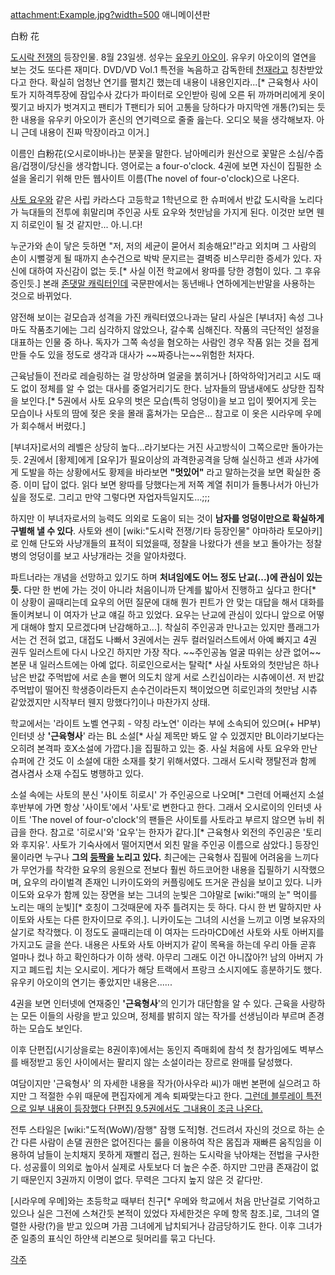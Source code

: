 attachment:Example.jpg?width=500
애니메이션판

白粉 花

[[도시락 전쟁]]의 등장인물. 8월 23일생. 성우는 [[유우키 아오이]].  유우키 아오이의 열연을 보는 것도 또다른 재미다. DVD/VD Vol.1 특전을 녹음하고 감독한테 [[천재]]라고 칭찬받았다고 한다. 확실히 엄청난 연기를 펼치긴 했는데 내용이 내용인지라...[* 근육형사 사이토가 지하격투장에 잠입수사 갔다가 파이터로 오인받아 링에 오른 뒤 까까머리에게 옷이 찢기고 바지가 벗겨지고 팬티가 T팬티가 되어 고통을 당하다가 마지막엔 개통(?)되는 듯한 내용을 유우키 아오이가 혼신의 연기력으로 줄줄 읊는다. 오디오 북을 생각해보자. 아니 근데 내용이 진짜 막장이라고 이거.]

이름인 白粉花(오시로이바나)는 분꽃을 말한다. 남아메리카 원산으로 꽃말은 소심/수줍음/겁쟁이/당신을 생각합니다. 영어로는 a four-o'clock. 4권에 보면 자신이 집필한 소설을 올리기 위해 만든 웹사이트 이름(The novel of four-o'clock)으로 나온다.  

[[사토 요우]]와 같은 사립 카라스다 고등학교 1학년으로 한 슈퍼에서 반값 도시락을 노리다가 늑대들의 전투에 휘말리며 주인공 사토 요우와 첫만남을 가지게 된다. 이것만 보면 웬지 히로인이 될 것 같지만... 아.니.다!

누군가와 손이 닿은 듯하면 "저, 저의 세균이 묻어서 죄송해요!"라고 외치며 그 사람의 손이 시뻘겋게 될 때까지 손수건으로 박박 문지르는 결벽증 비스무리한 증세가 있다. 자신에 대하여 자신감이 없는 듯.[* 사실 이전 학교에서 왕따를 당한 경험이 있다. 그 후유증인듯.] 본래 [[존댓말 캐릭터]]인데 국문판에서는 동년배나 연하에게는반말을 사용하는 것으로 바뀌었다.

얌전해 보이는 겉모습과 성격을 가진 캐릭터였으나과는 달리 사실은 [부녀자] 속성 그나마도 작품초기에는 그리 심각하지 않았으나, 갈수록 심해진다. 작품의 극단적인 설정을 대표하는 인물 중 하나. 독자가 그쪽 속성을 혐오하는 사람인 경우 작품 읽는 것을 접게 만들 수도 있을 정도로 생각과 대사가 ~~짜증나는~~위험한 처자다.
 
근육남들이 전라로 레슬링하는 걸 망상하며 얼굴을 붉히거나 [하악하악]거리고 시도 때도 없이 정체를 알 수 없는 대사를 중얼거리기도 한다. 남자들의 땀냄새에도 상당한 집착을 보인다.[* 5권에서 사토 요우의 벗은 모습(특히 엉덩이)을 보고 입이 찢어지게 웃는 모습이나 사토의 땀에 젖은 옷을 몰래 훔쳐가는 모습은... 참고로 이 옷은 시라우메 우메가 회수해서 버렸다.]

[부녀자]로서의 레벨은 상당히 높다...라기보다는 거진 사고방식이 그쪽으로만 돌아가는 듯. 2권에서 [황제]에게 [요우]가 필요이상의 과격한공격을 당해 실신하고 센과 샤가에게 도발을 하는 상황에서도 황제을 바라보면 '''"멋있어"''' 라고 말하는것을 보면 확실한 중증. 이미 답이 없다. 읽다 보면 왕따를 당했다는게 저쪽 계열 취미가 들통나서가 아닌가 싶을 정도로. 그리고 만약 그렇다면 자업자득일지도...;;;

하지만 이 부녀자로서의 능력도 의외로 도움이 되는 것이 '''남자를 엉덩이만으로 확실하게 구별해 낼 수 있다'''. 사토와 센이 [wiki:"도시락 전쟁/기타 등장인물" 야마하라 토모아키]로 인해 단도와 사냥개들의 표적이 되었을때, 정찰을 나왔다가 센을 보고 돌아가는 정찰병의 엉덩이를 보고 사냥개라는 것을 알아차렸다.

파트너라는 개념을 선망하고 있기도 하며 '''처녀임에도 어느 정도 난교(...)에 관심이 있는 듯.''' 다만 한 번에 가는 것이 아니라 처음이니까 단계를 밟아서 진행하고 싶다고 한다[* 이 상황이 골때리는데 요우의 어떤 질문에 대해 뭔가 핀트가 안 맞는 대답을 해서 대화를 돌이켜보니 이 여자가 난교 얘길 하고 있었다. 요우는 난교에 관심이 있다니 앞으로 어떻게 대해야 할지 모르겠다며 난감해하고...]. 착실히 주인공과 만나고는 있지만 플래그가 서는 건 전혀 없고, 대접도 나빠서 3권에서는 권두 컬러일러스트에서 아예 빠지고 4권 권두 일러스트에 다시 나오긴 하지만 가장 작다. ~~주인공놈 얼굴 따위는 상관 없어~~ 본문 내 일러스트에는 아예 없다. 히로인으로서는 탈락[* 사실 사토와의 첫만남은 하나 남은 반값 주먹밥에 서로 손을 뻗어 의도치 않게 서로 스킨십이라는 시츄에이션. 저 반값 주먹밥이 떨어진 학생증이라든지 손수건이라든지 책이었으면 히로인과의 첫만남 시츄 같았겠지만 시작부터 웬지 망했다?]이나 마찬가지 상태.

학교에서는 '라이트 노벨 연구회 - 약칭 라노연' 이라는 부에 소속되어 있으며(+ HP부) 인터넷 상 ''''근육형사'''' 라는 BL 소설[* 사실 제목만 봐도 알 수 있겠지만 BL이라기보다는 오히려 본격파 호X소설에 가깝다.]을 집필하고 있는 중. 사실 처음에 사토 요우와 만난 슈퍼에 간 것도 이 소설에 대한 소재를 찾기 위해서였다. 그래서 도시락 쟁탈전과 함께 겸사겸사 소재 수집도 병행하고 있다. 

소설 속에는 사토의 분신 '사이토 히로시' 가 주인공으로 나오며[* 그런데 어째선지 소설 후반부에 가면 항상 '사이토'에서 '사토'로 변한다고 한다. 그래서 오시로이의 인터넷 사이트 'The novel of four-o'clock'의 팬들은 사이토를 사토라고 부르지 않으면 뉴비 취급을 한다. 참고로 '히로시'와 '요우'는 한자가 같다.][* 근육형사 외전의 주인공은 '토리와 후지유'. 사토가 기숙사에서 떨어지면서 외친 말을 주인공 이름으로 삼았다.] 등장인물이라면 누구나 '''그의 [[등짝]]을 노리고 있다.''' 최근에는 근육형사 집필에 어려움을 느끼다가 무언가를 착각한 요우의 응원으로 전보다 훨씬 하드코어한 내용을 집필하기 시작했으며, 요우의 라이벌격 존재인 니카이도와의 커플링에도 뜨거운 관심을 보이고 있다. 니카이도와 요우가 함께 있는 장면을 보는 그녀의 눈빛은 그야말로 [wiki:"매의 눈" 먹이를 노리는 매의 눈빛][* 호칭이 그것때문에 자주 틀려지는 듯 하다. 다시 한 번 말하지만 사이토와 사토는 다른 한자이므로 주의.]. 니카이도는 그녀의 시선을 느끼고 이명 보유자의 살기로 착각했다. 이 정도도 골때리는데 이 여자는 드라마CD에선 사토와 사토 아버지를 가지고도 글을 쓴다. 내용은 사토와 사토 아버지가 같이 목욕을 하는데 우리 아들 곧휴 얼마나 컸나 하고 확인하다가 이하 생략. 아무리 그래도 이건 아니잖아?! 남의 아버지 가지고 폐드립 치는 오시로이. 게다가 해당 트랙에서 프랑크 소시지에도 흥분하기도 했다. 유우키 아오이의 연기는 좋았지만 내용은......

4권을 보면 인터넷에 연재중인 ''''근육형사''''의 인기가 대단함을 알 수 있다. 근육을 사랑하는 모든 이들의 사랑을 받고 있으며, 정체를 밝히지 않는 작가를 선생님이라 부르며 존경하는 모습도 보인다.

이후 단편집(시기상을로는 8권이후)에서는 동인지 즉매회에 참석 첫 참가임에도 벽부스를 배정받고 동인 사이에서는 팔리지  않는 소설이라는 장르로 완매를 달성했다.

여담이지만 '근육형사' 의 자세한 내용을 작가(아사우라 씨)가 매번 본편에 실으려고 하지만 그 적절한 수위 때문에 편집자에게 계속 퇴짜맞는다고 한다.  [http://tvple.com/36000 그런데 블루레이 특전으로 일부 내용이 등장했다 단편집 9.5권에서도 그내용이 조금 나온다.]

전투 스타일은 [wiki:"도적(WoW)/잠행" 잠행 도적]형. 건드려서 자신의 것으로 하는 순간 다른 사람이 손댈 권한은 없어진다는 룰을 이용하여 작은 몸집과 재빠른 움직임을 이용하여 남들이 눈치채지 못하게 재빨리 접근, 원하는 도시락을 낚아채는 전법을 구사한다. 성공률이 의외로 높아서 실제로 사토보다 더 높은 수준. 하지만 그만큼 존재감이 없기 때문인지 3권까지 이명이 없다. 무력은 그다지 높지 않은 것 같다만.

[시라우메 우메]와는 초등학교 때부터 친구[* 우메와 학교에서 처음 만난걸로 기억하고 있으나 실은 그전에 스쳐간듯 본적이 있었다 자세한것은 우메 항목 참조.]로, 그녀의 열렬한 사랑(?)을 받고 있으며 가끔 그녀에게 납치되거나 감금당하기도 한다. 이후 그녀가 준 일종의 표식인 하얀색 리본으로 뒷머리를 묶고 다닌다.

[[각주]]
